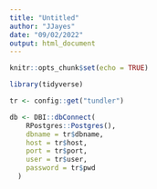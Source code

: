 ```yaml
---
title: "Untitled"
author: "JJayes"
date: "09/02/2022"
output: html_document
---
```


```r
knitr::opts_chunk$set(echo = TRUE)
```

```r
library(tidyverse)
```

```r
tr <- config::get("tundler")
```

```r
db <- DBI::dbConnect(
    RPostgres::Postgres(),
    dbname = tr$dbname,
    host = tr$host,
    port = tr$port,
    user = tr$user,
    password = tr$pwd
  )
```

